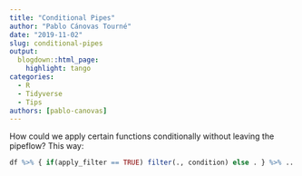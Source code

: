 ```yaml
---
title: "Conditional Pipes"
author: "Pablo Cánovas Tourné"
date: "2019-11-02"
slug: conditional-pipes
output:
  blogdown::html_page: 
    highlight: tango
categories:
  - R
  - Tidyverse
  - Tips
authors: [pablo-canovas]
---
```


How could we apply certain functions conditionally without leaving the pipeflow?
This way:

```r
df %>% { if(apply_filter == TRUE) filter(., condition) else . } %>% ...
```
